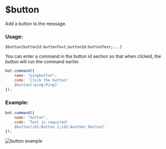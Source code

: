 
# $button

Add a button to the message.

### Usage:

```plain
$button[buttonId:buttonText;buttonId:buttonText;...]
```

<Callout>
  You can enter a command in the button id section so that when clicked, the button will run the command earlier.

```javascript
bot.command({
    name: "pingbutton",
    code: `Click the button!
    $button[!ping:Ping]`
});
```
</Callout>

### Example:

```javascript
bot.command({
    name: "button",
    code: `Text is required!
    $button[id1:Button 1;id2:Another Button]`
});
```

<Bleed>![button example](../../public/ss/button.png)</Bleed>
